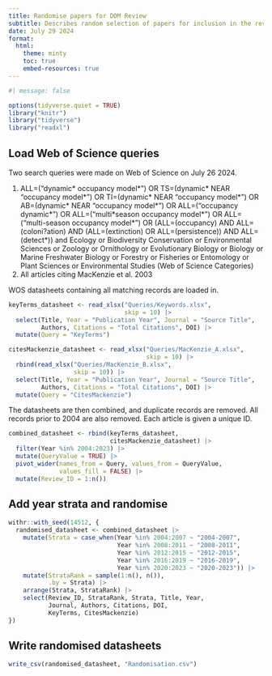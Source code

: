 ```yaml
---
title: Randomise papers for DOM Review
subtitle: Describes random selection of papers for inclusion in the review
date: July 29 2024
format: 
  html:
    theme: minty
    toc: true
    embed-resources: true
---
```


```r
#| message: false

options(tidyverse.quiet = TRUE)
library("knitr")
library("tidyverse")
library("readxl")
```

## Load Web of Science queries

Two search queries were made on Web of Science on July 26 2024.

1.  ALL=("dynamic\* occupancy model\*") OR TS=(dynamic\* NEAR "occupancy model\*") OR TI=(dynamic\* NEAR "occupancy model\*") OR AB=(dynamic\* NEAR "occupancy model\*") OR ALL=("occupancy dynamic\*") OR ALL=("multi\*season occupancy model\*") OR ALL=("multi-season occupancy model\*") OR (ALL=(occupancy) AND ALL=(coloni?ation) AND (ALL=(extinction) OR ALL=(persistence)) AND ALL=(detect\*)) and Ecology or Biodiversity Conservation or Environmental Sciences or Zoology or Ornithology or Evolutionary Biology or Biology or Marine Freshwater Biology or Forestry or Fisheries or Entomology or Plant Sciences or Environmental Studies (Web of Science Categories)
2.  All articles citing MacKenzie et al. 2003

WOS datasheets containing all matching records are loaded in.

```r
keyTerms_datasheet <- read_xlsx("Queries/Keywords.xlsx",
                                skip = 10) |>
  select(Title, Year = "Publication Year", Journal = "Source Title", 
         Authors, Citations = "Total Citations", DOI) |>
  mutate(Query = "KeyTerms")

citesMackenzie_datasheet <- read_xlsx("Queries/MacKenzie_A.xlsx",
                                      skip = 10) |>
  rbind(read_xlsx("Queries/MacKenzie_B.xlsx",
                  skip = 10)) |>
  select(Title, Year = "Publication Year", Journal = "Source Title", 
         Authors, Citations = "Total Citations", DOI) |>
  mutate(Query = "CitesMackenzie")
```

The datasheets are then combined, and duplicate records are removed. All records prior to 2004 are also removed. Each article is given a unique ID.

```r
combined_datasheet <- rbind(keyTerms_datasheet,
                            citesMackenzie_datasheet) |>
  filter(Year %in% 2004:2023) |>
  mutate(QueryValue = TRUE) |>
  pivot_wider(names_from = Query, values_from = QueryValue,
              values_fill = FALSE) |>
  mutate(Review_ID = 1:n())
```

## Add year strata and randomise

```r
withr::with_seed(14512, {
  randomised_datasheet <- combined_datasheet |>
    mutate(Strata = case_when(Year %in% 2004:2007 ~ "2004-2007",
                              Year %in% 2008:2011 ~ "2008-2011",
                              Year %in% 2012:2015 ~ "2012-2015",
                              Year %in% 2016:2019 ~ "2016-2019",
                              Year %in% 2020:2023 ~ "2020-2023")) |>
    mutate(StrataRank = sample(1:n(), n()),
           .by = Strata) |>
    arrange(Strata, StrataRank) |>
    select(Review_ID, StrataRank, Strata, Title, Year, 
           Journal, Authors, Citations, DOI, 
           KeyTerms, CitesMackenzie)
})
```

## Write randomised datasheets

```r
write_csv(randomised_datasheet, "Randomisation.csv")
```
